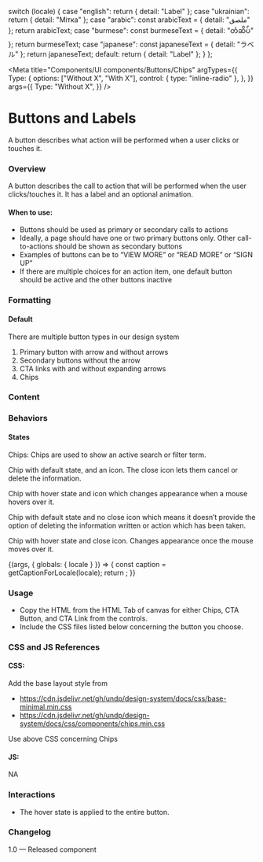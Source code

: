 
  switch (locale) {
    case "english":
      return { detail: "Label" };
    case "ukrainian":
      return { detail: "Мітка" };
    case "arabic":
      const arabicText = { detail: "ملصق" };
      return arabicText;
    case "burmese":
      const burmeseText = { detail: "တံဆိပ်" };
      return burmeseText;
    case "japanese":
      const japaneseText = { detail: "ラベル" };
      return japaneseText;
    default:
      return { detail: "Label" };
  }
};

<Meta
  title="Components/UI components/Buttons/Chips"
  argTypes={{
    Type: {
      options: ["Without X", "With X"],
      control: { type: "inline-radio" },
    },
  }}
  args={{
    Type: "Without X",
  }}
/>

# Buttons and Labels

A button describes what action will be performed when a user clicks or touches it.

### Overview

A button describes the call to action that will be performed when the user clicks/touches it. It has a label and an optional animation.

#### When to use:

- Buttons should be used as primary or secondary calls to actions
- Ideally, a page should have one or two primary buttons only. Other call-to-actions should be shown as secondary buttons
- Examples of buttons can be to “VIEW MORE” or “READ MORE” or “SIGN UP”
- If there are multiple choices for an action item, one default button should be active and the other buttons inactive

### Formatting

#### Default

There are multiple button types in our design system

1. Primary button with arrow and without arrows
2. Secondary buttons without the arrow
3. CTA links with and without expanding arrows
4. Chips

### Content

### Behaviors

#### States

Chips: Chips are used to show an active search or filter term.

Chip with default state, and an icon. The close icon lets them cancel or delete the information.

Chip with hover state and icon which changes appearance when a mouse hovers over it.

Chip with default state and no close icon which means it doesn’t provide the option of deleting the information written or action which has been taken.

Chip with hover state and close icon. Changes appearance once the mouse moves over it.

<Canvas>
  <Story name="Chips">
    {(args, { globals: { locale } }) => {
      const caption = getCaptionForLocale(locale);
      return <Chips label={caption.detail} {...args}></Chips>;
    }}
  </Story>
</Canvas>

### Usage

- Copy the HTML from the HTML Tab of canvas for either Chips, CTA Button, and CTA Link from the controls.
- Include the CSS files listed below concerning the button you choose.

### CSS and JS References

#### CSS:

Add the base layout style from

- https://cdn.jsdelivr.net/gh/undp/design-system/docs/css/base-minimal.min.css
- https://cdn.jsdelivr.net/gh/undp/design-system/docs/css/components/chips.min.css

Use above CSS concerning Chips

#### JS:

NA

### Interactions

- The hover state is applied to the entire button.

### Changelog

1.0 — Released component
